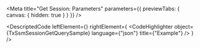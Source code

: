 
<Meta title="Get Session: Parameters" parameters={{ previewTabs: { canvas: { hidden: true } } }} />

<DescriptedCode
  leftElement={<TxSsmSessionGetQueryDesc />}
  rightElement={
    <CodeHighlighter
      object={TxSsmSessionGetQuerySample}
      language={"json"}
      title={"Example"}
    />
  }
/>
